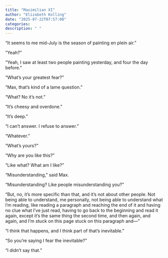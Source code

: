 ```yaml
---
title: "Maximilian XI"
author: "Elizabeth Kolling"
date: "2025-07-22T07:57:00"
categories: 
description: " "
---
```



"It seems to me mid-July is the season of painting en plein air."

"Yeah?"

"Yeah, I saw at least two people painting yesterday, and four the day before."

"What’s your greatest fear?"

"Max, that's kind of a lame question."

"What? No it's not."

"It's cheesy and overdone."

"It's deep."

"I can't answer. I refuse to answer."

"Whatever."

"What's yours?"

"Why are you like this?"

"Like what? What am I like?"

"Misunderstanding," said Max.

"Misunderstanding? Like people misunderstanding you?"

"But, no, it’s more specific than that, and it's not about other people. Not being able to understand, me personally, not being able to understand what I’m reading, like reading a paragraph and reaching the end of it and having no clue what I've just read, having to go back to the beginning and read it again, except it’s the same thing the second time, and then again, and again, and I’m stuck on this page stuck on this paragraph and—"

"I think that happens, and I think part of that's inevitable."

"So you're saying I fear the inevitable?"

"I didn't say that."


